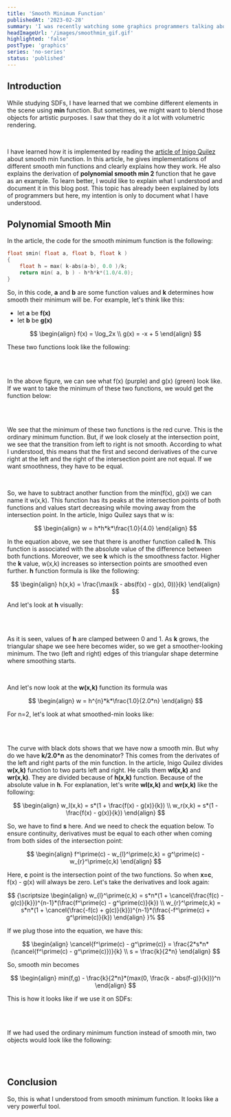 ```yaml
---
title: 'Smooth Minimum Function'
publishedAt: '2023-02-28'
summary: 'I was recently watching some graphics programmers talking about smooth minimum and I wanted to learn how it works.'
headImageUrl: '/images/smoothmin_gif.gif'
highlighted: 'false'
postType: 'graphics'
series: 'no-series'
status: 'published'
---
```


## Introduction

While studying SDFs, I have learned that we combine different elements in the scene using **min** function.
But sometimes, we might want to blend those objects for artistic purposes. I saw that they do it a lot with
volumetric rendering.

<br/>

I have learned how it is implemented by reading the [article of Inigo Quilez](https://iquilezles.org/articles/smin/)
about smooth min function. In this article, he gives implementations of different smooth min functions and clearly
explains how they work. He also explains the derivation of **polynomial smooth min 2** function that he gave as
an example. To learn better, I would like to explain what I understood and document it in this blog post. This topic
has already been explained by lots of programmers but here, my intention is only to document what I have understood.

## Polynomial Smooth Min

In the article, the code for the smooth minimum function is the following:

```cpp
float smin( float a, float b, float k )
{
    float h = max( k-abs(a-b), 0.0 )/k;
    return min( a, b ) - h*h*k*(1.0/4.0);
}
```

So, in this code, **a** and **b** are some function values and **k** determines how smooth their minimum will be.
For example, let's think like this:

- let **a** be **f(x)**
- let **b** be **g(x)**

$$
\begin{align}
    f(x) = \log_2x \\
    g(x) = -x + 5
\end{align}
$$

These two functions look like the following:


<br/>
<ApiImage alt="smooth_min_1" src="/images/smooth_min_1.png" heigth="100%" width="100%" caption="f(x) and g(x)"/>
<br/>

In the above figure, we can see what f(x) (purple) and g(x) (green) look like. If we want to take the minimum of these
two functions, we would get the function below:

<br/>
<ApiImage alt="smooth_min_2" src="/images/smooth_min_2.png" heigth="100%" width="100%" caption="min(f(x), g(x))"/>
<br/>

We see that the minimum of these two functions is the red curve. This is the ordinary minimum function. But, if we look
closely at the intersection point, we see that the transition from left to right is not smooth. According to what I understood,
this means that the first and second derivatives of the curve right at the left and the right of the intersection point are not
equal. If we want smoothness, they have to be equal.

<br/>

So, we have to subtract another function from the min(f(x), g(x)) we can name it w(x,k). This function has its peaks at the
intersection points of both functions and values start decreasing while moving away from the intersection point. In the article, 
Inigo Quilez says that w is:

$$
\begin{align}
    w = h*h*k*\frac{1.0}{4.0}
\end{align}
$$

In the equation above, we see that there is another function called **h**. This function is associated with the absolute value
of the difference between both functions. Moreover, we see **k** which is the smoothness factor. Higher the **k** value, w(x,k)
increases so intersection points are smoothed even further. **h** function formula is like the following:

$$
\begin{align}
    h(x,k) = \frac{\max(k - abs(f(x) - g(x), 0))}{k}
\end{align}
$$

And let's look at **h** visually:

<br/>
<ApiImage alt="smooth_min_3" src="/images/smooth_min_3.png" heigth="100%" width="100%" caption="h(x,k)"/>
<br/>

As it is seen, values of **h** are clamped between 0 and 1. As **k** grows, the triangular shape we see here becomes
wider, so we get a smoother-looking minimum. The two (left and right) edges of this triangular shape determine where
smoothing starts.

<br/>

And let's now look at the **w(x,k)** function its formula was

$$
\begin{align}
    w = h^{n}*k*\frac{1.0}{2.0*n}
\end{align}
$$

For n=2, let's look at what smoothed-min looks like:

<br/>
<ApiImage alt="smooth_min_4" src="/images/smooth_min_4.png" heigth="100%" width="100%" caption="smooth-min"/>
<br/>

The curve with black dots shows that we have now a smooth min. But why do we have **k/2.0*n** as the denominator?
This comes from the derivates of the left and right parts of the min function. In the article, Inigo Quilez divides
**w(x,k)** function to two parts left and right. He calls them **wl(x,k)** and **wr(x,k)**. They are divided because of
**h(x,k)** function. Because of the absolute value in **h**. For explanation, let's write **wl(x,k)** and **wr(x,k)**
like the following:

$$
\begin{align}
    w_l(x,k) = s*(1 + \frac{f(x) - g(x)}{k}) \\
    w_r(x,k) = s*(1 - \frac{f(x) - g(x)}{k})
\end{align}
$$

So, we have to find **s** here. And we need to check the equation below. To ensure continuity, derivatives
must be equal to each other when coming from both sides of the intersection point:

$$
\begin{align}
    f^\prime(c) - w_{l}^\prime(c,k) = g^\prime(c) - w_{r}^\prime(c,k)
\end{align}
$$

Here, **c** point is the intersection point of the two functions. So when **x=c**,
f(x) - g(x) will always be zero. Let's take the derivatives and look again:

$$
{\scriptsize
\begin{align}
    w_{l}^\prime(c,k) = s*n*(1 + \cancel{\frac{f(c) - g(c)}{k}})^{n-1}*(\frac{f^\prime(c) -  g^\prime(c)}{k}) \\
    w_{r}^\prime(c,k) = s*n*(1 + \cancel{\frac{-f(c) + g(c)}{k}})^{n-1}*(\frac{-f^\prime(c) +  g^\prime(c)}{k})
\end{align}
}%
$$

If we plug those into the equation, we have this:

$$
\begin{align}
    \cancel{f^\prime(c) - g^\prime(c)} = \frac{2*s*n*(\cancel{f^\prime(c) - g^\prime(c)})}{k} \\
    s = \frac{k}{2*n}
\end{align}
$$

So, smooth min becomes

$$
\begin{align}
    min(f,g) - \frac{k}{2*n}*(max(0, \frac{k - abs(f-g)}{k}))^n
\end{align}
$$

This is how it looks like if we use it on SDFs:

<br/>
<ApiImage alt="smooth_min_smooth_min" src="/images/smooth_min_smooth_min.png" heigth="100%" width="100%" caption="smooth-min"/>
<br/>

If we had used the ordinary minimum function instead of smooth min, two objects would look like the following:

<br/>
<ApiImage alt="smooth_min_normal_min" src="/images/smooth_min_normal_min.png" heigth="100%" width="100%" caption="ordinary minimum function"/>
<br/>

## Conclusion

So, this is what I understood from smooth minimum function. It looks like a very powerful tool.
